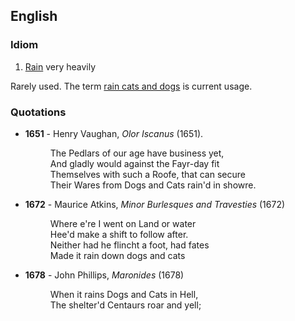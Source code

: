 ==English==
===Idiom===
#[[Rain]] very heavily

Rarely used. The term [[rain cats and dogs]] is current usage.

===Quotations===

*'''1651''' - Henry Vaughan, ''Olor Iscanus'' (1651). 
*:The Pedlars of our age have business yet,
*:And gladly would against the Fayr-day fit
*:Themselves with such a Roofe, that can secure
*:Their Wares from Dogs and Cats rain'd in showre.
*'''1672''' - Maurice Atkins, ''Minor Burlesques and Travesties'' (1672)
*:Where e're I went on Land or water
*:Hee'd make a shift to follow after.
*:Neither had he flincht a foot, had fates
*:Made it rain down dogs and cats
*'''1678''' - John Phillips, ''Maronides'' (1678)
*:When it rains Dogs and Cats in Hell,
*:The shelter'd Centaurs roar and yell;